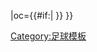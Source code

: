 {{fb team |t=-{zh-hans:伯恩茅斯;zh-hk:般尼茅夫;zh-tw:般尼茅夫}-|tan=伯恩茅斯足球俱乐部 |tc=ENG |abb={{#if:{{{abb|}}}|BOU{{0}}}} |oc={{#if:{{{oc|}}}|{{{oc}}} }} }}<!--
--><noinclude>[[Category:足球模板]]</noinclude>